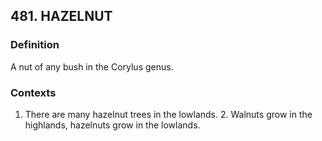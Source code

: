 ## 481. HAZELNUT
### Definition
A nut of any bush in the Corylus genus.

### Contexts
1. There are many hazelnut trees in the lowlands. 2. Walnuts grow in the highlands, hazelnuts grow in the lowlands.

